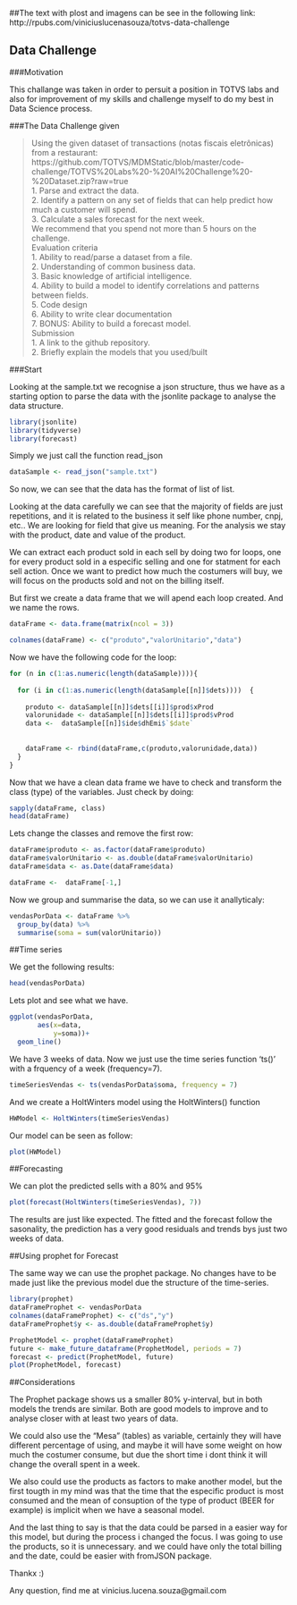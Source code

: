 ##The text with plost and imagens can be see in the following link:
http://rpubs.com/viniciuslucenasouza/totvs-data-challenge


## Data Challenge

###Motivation

This challange was taken in order to persuit a position in TOTVS labs and also for improvement of my skills and challenge myself to do my best in Data Science process. 

###The Data Challenge given

>Using the given dataset of transactions (notas fiscais eletrônicas) from a restaurant:  
https://github.com/TOTVS/MDMStatic/blob/master/code-challenge/TOTVS%20Labs%20-%20AI%20Challenge%20-%20Dataset.zip?raw=true   
1. Parse and extract the data.  
2. Identify a pattern on any set of fields that can help predict how much a customer will spend.  
3. Calculate a sales forecast for the next week.  
We recommend that you spend not more than 5 hours on the challenge.  
Evaluation criteria  
1. Ability to read/parse a dataset from a file.  
2. Understanding of common business data.  
3. Basic knowledge of artificial intelligence.  
4. Ability to build a model to identify correlations and patterns between fields.  
5. Code design  
6. Ability to write clear documentation  
7. BONUS: Ability to build a forecast model.  
Submission  
1. A link to the github repository.  
2. Briefly explain the models that you used/built  

###Start

Looking at the sample.txt we recognise a json structure, thus we have as a starting option to parse the data with the jsonlite package to analyse the data structure.

```r
library(jsonlite)
library(tidyverse)
library(forecast)
```

Simply we just call the function read_json
```r
dataSample <- read_json("sample.txt")
```
So now, we can see that the data has the format of list of list. 

Looking at the data carefully we can see that the majority of fields are just repetitions, and it is related to the business it self like phone number, cnpj, etc.. We are looking for field that give us meaning. For the analysis we stay with the product, date and value of the product.

We can extract each product sold in each sell by doing two for loops, one for every product sold in a especific selling and one for statment for each sell action. Once we want to predict how much the costumers will buy, we will focus on the products sold and not on the billing itself.

But first we create a data frame that we will apend each loop created. And we name the rows.

```r
dataFrame <- data.frame(matrix(ncol = 3))

colnames(dataFrame) <- c("produto","valorUnitario","data")

```

Now we have the following code for the loop:
```r

for (n in c(1:as.numeric(length(dataSample)))){
  
  for (i in c(1:as.numeric(length(dataSample[[n]]$dets))))  {
    
    produto <- dataSample[[n]]$dets[[i]]$prod$xProd
    valorunidade <- dataSample[[n]]$dets[[i]]$prod$vProd
    data <-  dataSample[[n]]$ide$dhEmi$`$date`
    
    
    dataFrame <- rbind(dataFrame,c(produto,valorunidade,data))
  }
}
```

Now that we have a clean data frame we have to check and transform the class (type) of the variables. Just check by doing:

```r
sapply(dataFrame, class)
head(dataFrame)
```

Lets change the classes and remove the first row:

```r
dataFrame$produto <- as.factor(dataFrame$produto)
dataFrame$valorUnitario <- as.double(dataFrame$valorUnitario)
dataFrame$data <- as.Date(dataFrame$data)

dataFrame <-  dataFrame[-1,]
```

Now we group and summarise the data, so we can use it anallyticaly:

```r
vendasPorData <- dataFrame %>%
  group_by(data) %>% 
  summarise(soma = sum(valorUnitario))

```


##Time series

We get the following results:
```r
head(vendasPorData)
```

Lets plot and see what we have.

```r
ggplot(vendasPorData,
       aes(x=data,
           y=soma))+
  geom_line() 
```

We have 3 weeks of data.
Now we just use the time series function 'ts()' with a frquency of a week (frequency=7). 

```r
timeSeriesVendas <- ts(vendasPorData$soma, frequency = 7)
```

And we create a HoltWinters model using the HoltWinters() function
```r
HWModel <- HoltWinters(timeSeriesVendas)
```

Our model can be seen as follow:
```r
plot(HWModel)
```

##Forecasting

We can plot the predicted sells with a 80% and 95%

```r
plot(forecast(HoltWinters(timeSeriesVendas), 7))
```

The results are just like expected. The fitted and the forecast follow the sasonality, the prediction has a very good residuals and trends bys just two weeks of data.


##Using prophet for Forecast

The same way we can use the prophet package. No changes have to be made just like the previous model due the structure of the time-series.
```r
library(prophet)
dataFrameProphet <- vendasPorData
colnames(dataFrameProphet) <- c("ds","y")
dataFrameProphet$y <- as.double(dataFrameProphet$y)

ProphetModel <- prophet(dataFrameProphet)
future <- make_future_dataframe(ProphetModel, periods = 7)
forecast <- predict(ProphetModel, future)
plot(ProphetModel, forecast)
```


##Considerations

The Prophet package shows us a smaller 80% y-interval, but in both models the trends are similar. Both are good models to improve and to analyse closer with at least two years of data.

We could also use the "Mesa" (tables) as variable, certainly they will have different percentage of using, and maybe it will have some weight on how much the costumer consume, but due the short time i dont think it will change the overall spent in a week.

We also could use the products as factors to make another model, but the first tougth in my mind was that the time that the especific product is most consumed and the mean of consuption of the type of product (BEER for example) is implicit when we have a seasonal model.

And the last thing to say is that the data could be parsed in a easier way for this model, but during the process i changed the focus. I was going to use the products, so it is unnecessary. and we could have only the total billing and the date, could be easier with fromJSON package.


Thankx :)

Any question, find me at vinicius.lucena.souza@gmail.com


